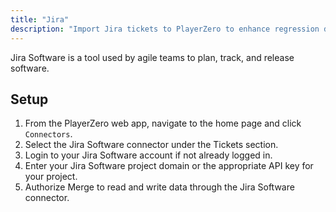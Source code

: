 ```yaml
---
title: "Jira"
description: "Import Jira tickets to PlayerZero to enhance regression detection and more."
---
```


Jira Software is a tool used by agile teams to plan, track, and release software.

<Snippet file="pm-connector.mdx" />

## Setup
1. From the PlayerZero web app, navigate to the home page and click `Connectors`.
2. Select the Jira Software connector under the Tickets section.
3. Login to your Jira Software account if not already logged in.
4. Enter your Jira Software project domain or the appropriate API key for your project.
5. Authorize Merge to read and write data through the Jira Software connector.
